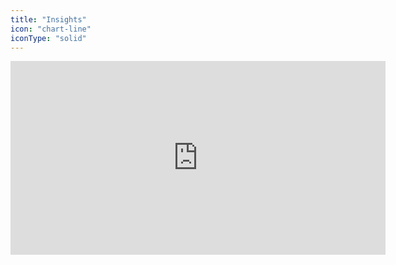 ```yaml
---
title: "Insights"
icon: "chart-line"
iconType: "solid"
---
```


<iframe
  width="600"
  height="310"
  src="https://d8ts56gtwtyh1.cloudfront.net/docs/warehouse/buckets.mp4"
  title="Insights"
  frameborder="0"
  allow="accelerometer; autoplay; muted"
  allowfullscreen
  autoplay
  muted
></iframe> 